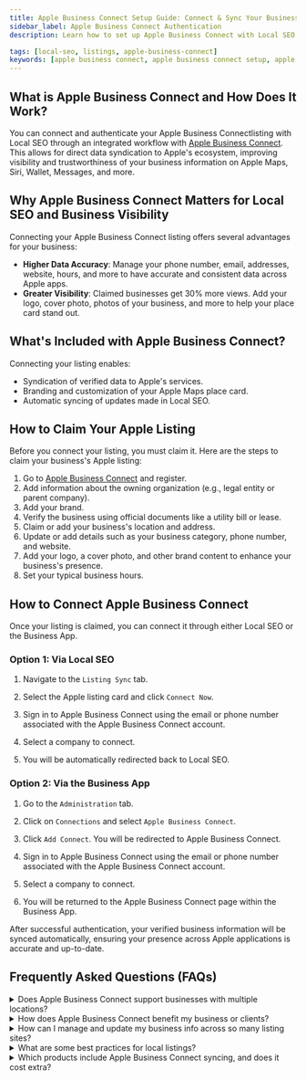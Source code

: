 ```yaml
---
title: Apple Business Connect Setup Guide: Connect & Sync Your Business Listing with Local SEO
sidebar_label: Apple Business Connect Authentication
description: Learn how to set up Apple Business Connect with Local SEO for seamless business listing management across Apple Maps, Siri, and Wallet. Step-by-step guide included.

tags: [local-seo, listings, apple-business-connect]
keywords: [apple business connect, apple business connect setup, apple maps listing, connect apple business, local seo apple integration, apple business connect tutorial, apple business connect guide, business listing apple, apple business connect registration, local seo integration, listing sync apple, apple business connect benefits, apple maps business listing, apple business connect oauth, local seo listing sync, apple ecosystem integration]
---
```



## What is Apple Business Connect and How Does It Work?

You can connect and authenticate your Apple Business Connectlisting with Local SEO through an integrated workflow with [Apple Business Connect](https://businessconnect.apple.com/?campaignId=8018). This allows for direct data syndication to Apple's ecosystem, improving visibility and trustworthiness of your business information on Apple Maps, Siri, Wallet, Messages, and more.


## Why Apple Business Connect Matters for Local SEO and Business Visibility

Connecting your Apple Business Connect listing offers several advantages for your business:

- **Higher Data Accuracy**: Manage your phone number, email, addresses, website, hours, and more to have accurate and consistent data across Apple apps.                                                               
- **Greater Visibility**: Claimed businesses get 30% more views. Add your logo, cover photo, photos of your business, and more to help your place card stand out.                                                      

## What's Included with Apple Business Connect?

Connecting your listing enables:

- Syndication of verified data to Apple's services.
- Branding and customization of your Apple Maps place card.
- Automatic syncing of updates made in Local SEO.

## How to Claim Your Apple Listing

Before you connect your listing, you must claim it. Here are the steps to claim your business's Apple listing:


1. Go to [Apple Business Connect](https://businessconnect.apple.com/?campaignId=8018) and register.
2. Add information about the owning organization (e.g., legal entity or parent company).
3. Add your brand.
4. Verify the business using official documents like a utility bill or lease.
5. Claim or add your business's location and address.
6. Update or add details such as your business category, phone number, and website.
7. Add your logo, a cover photo, and other brand content to enhance your business's presence.
8. Set your typical business hours.

## How to Connect Apple Business Connect

Once your listing is claimed, you can connect it through either Local SEO or the Business App.

### Option 1: Via Local SEO

1. Navigate to the `Listing Sync` tab.
2. Select the Apple listing card and click `Connect Now`.
3. Sign in to Apple Business Connect using the email or phone number associated with the Apple Business Connect account.

4. Select a company to connect.
5. You will be automatically redirected back to Local SEO.

### Option 2: Via the Business App

1. Go to the `Administration` tab.
2. Click on `Connections` and select `Apple Business Connect`.
3. Click `Add Connect`. You will be redirected to Apple Business Connect.
4. Sign in to Apple Business Connect using the email or phone number associated with the Apple Business Connect account.

5. Select a company to connect.
6. You will be returned to the Apple Business Connect page within the Business App.

After successful authentication, your verified business information will be synced automatically, ensuring your presence across Apple applications is accurate and up-to-date.

## Frequently Asked Questions (FAQs)

<details>
<summary>Does Apple Business Connect support businesses with multiple locations?</summary>

Yes. Apple Business Connect supports multi-location businesses and offers a brand portal for large chains and enterprises. Through Local SEO's integration with Apple Business Connect, each location can be managed from a single dashboard while syncing reliably to Apple Maps. This allows scaling from a few stores to hundreds without managing multiple Apple Business Connect accounts separately.

</details>

<details>
<summary>How does Apple Business Connect benefit my business or clients?</summary>

Apple Business Connect ensures accurate, consistent information across Apple Maps, Siri, Apple Wallet, and other Apple apps, which is used by billions of Apple users daily. With Local SEO's integration with Apple Business Connect, updates sync automatically across the entire Apple ecosystem. Apple Business Connect listings can include photos, logos, and action buttons such as Book Now. Apple Business Connect also provides valuable insights showing how people find and interact with a business through Apple Maps and Siri, offering more visibility into online presence and customer behavior.

</details>

<details>
<summary>How can I manage and update my business info across so many listing sites?</summary>

Manually updating each platform is possible but not scalable. Tools like Local SEO and Listing Sync Pro allow for updates to be made once and pushed to 50+ directories in real time, including Apple Maps and other major platforms. These tools also monitor accuracy, correct unauthorized changes, and flag duplicates, ensuring consistency across platforms like Apple Business Connect, Google Business Profile, and social media listings.

</details>

<details>
<summary>What are some best practices for local listings?</summary>

- Claim and verify major listings (Apple Business Connect, Google Business Profile, Facebook, Bing, key industry sites).
- Keep information consistent (name, address, phone, website) across all platforms including Apple Maps and Apple Business Connect.
- Complete profiles with categories, hours, photos, and services, taking advantage of Apple Business Connect's enhanced features like branded place cards.
- Update promptly when details change; tools like Listing Sync Pro can update in real time across Apple Business Connect and 50+ other directories.
- Monitor and fix duplicates to avoid confusion, especially across Apple Maps and other Apple ecosystem services.
- Encourage and respond to customer reviews on all platforms including those visible through Apple Maps and Siri.
- Use special platform features (e.g. Apple Showcases, Google posts, Apple Business Connect custom actions).
- Apply a consistent multi-location strategy that works across Apple Business Connect's enterprise tools and Local SEO's management dashboard.
- Audit regularly to catch errors and track improvements across your Apple Business Connect presence and other listings.

</details>

<details>
<summary>Which products include Apple Business Connect syncing, and does it cost extra?</summary>

It is included in the below product with no additional cost:

- Local SEO Pro
- Local SEO (Standard) + Listing Sync Pro
- Listing Sync Pro (Yext)

</details>

<script type="application/ld+json">
{
  "@context": "https://schema.org",
  "@type": "FAQPage",
  "mainEntity": [
    {
      "@type": "Question",
      "name": "Does Apple Business Connect support businesses with multiple locations?",
      "acceptedAnswer": {
        "@type": "Answer",
        "text": "Yes. Apple Business Connect supports multi-location businesses and offers a brand portal for large chains and enterprises. Through Local SEO's integration with Apple Business Connect, each location can be managed from a single dashboard while syncing reliably to Apple Maps. This allows scaling from a few stores to hundreds without managing multiple Apple Business Connect accounts separately."
      }
    },
    {
      "@type": "Question",
      "name": "How does Apple Business Connect benefit my business or clients?",
      "acceptedAnswer": {
        "@type": "Answer",
        "text": "Apple Business Connect ensures accurate, consistent information across Apple Maps, Siri, Apple Wallet, and other Apple apps, which is used by billions of Apple users daily. With Local SEO's integration with Apple Business Connect, updates sync automatically across the entire Apple ecosystem. Apple Business Connect listings can include photos, logos, and action buttons such as Book Now. Apple Business Connect also provides valuable insights showing how people find and interact with a business through Apple Maps and Siri, offering more visibility into online presence and customer behavior."
      }
    },
    {
      "@type": "Question",
      "name": "How can I manage and update my business info across so many listing sites?",
      "acceptedAnswer": {
        "@type": "Answer",
        "text": "Manually updating each platform is possible but not scalable. Most agencies use tools like LocalSEO and Listing Sync Pro, which allow updates to be made once and pushed to 50+ directories in real time. These tools also monitor accuracy, correct unauthorized changes, and flag duplicates, ensuring consistency across platforms."
      }
    },
    {
      "@type": "Question",
      "name": "What are some best practices for local listings?",
      "acceptedAnswer": {
        "@type": "Answer",
        "text": "Claim and verify major listings (Apple Business Connect, Google Business Profile, Facebook, Bing, key industry sites). Keep information consistent (name, address, phone, website) across all platforms including Apple Maps and Apple Business Connect. Complete profiles with categories, hours, photos, and services, taking advantage of Apple Business Connect's enhanced features like branded place cards. Update promptly when details change; tools like Listing Sync Pro can update in real time across Apple Business Connect and 50+ other directories. Monitor and fix duplicates to avoid confusion, especially across Apple Maps and other Apple ecosystem services. Encourage and respond to customer reviews on all platforms including those visible through Apple Maps and Siri. Use special platform features (e.g. Apple Showcases, Google posts, Apple Business Connect custom actions). Apply a consistent multi-location strategy that works across Apple Business Connect's enterprise tools and Local SEO's management dashboard. Audit regularly to catch errors and track improvements across your Apple Business Connect presence and other listings."
      }
    },
    {
      "@type": "Question",
      "name": "Which products include Apple Business Connect syncing, and does it cost extra?",
      "acceptedAnswer": {
        "@type": "Answer",
        "text": "It is included in the below product with no additional cost: Local SEO Pro, Local SEO (Standard) + Listing Sync Pro, Listing Sync Pro (Yext)"
      }
    }
  ]
}
</script>

<script type="application/ld+json">
{
  "@context": "https://schema.org",
  "@type": "HowTo",
  "name": "How to Claim Your Apple Business Listing",
  "description": "Step-by-step guide to claim and set up your Apple Business listing through Apple Business Connect",
  "step": [
    {
      "@type": "HowToStep",
      "position": 1,
      "name": "Register for Apple Business Connect",
      "text": "Go to Apple Business Connect (https://businessconnect.apple.com/?campaignId=8018) and register for an account."
    },
    {
      "@type": "HowToStep",
      "position": 2,
      "name": "Add Organization Information",
      "text": "Add information about the owning organization (e.g., legal entity or parent company)."
    },
    {
      "@type": "HowToStep",
      "position": 3,
      "name": "Add Your Brand",
      "text": "Add your brand information to establish your business identity."
    },
    {
      "@type": "HowToStep",
      "position": 4,
      "name": "Verify Your Business",
      "text": "Verify the business using official documents like a utility bill or lease."
    },
    {
      "@type": "HowToStep",
      "position": 5,
      "name": "Claim or Add Location",
      "text": "Claim or add your business's location and address."
    },
    {
      "@type": "HowToStep",
      "position": 6,
      "name": "Update Business Details",
      "text": "Update or add details such as your business category, phone number, and website."
    },
    {
      "@type": "HowToStep",
      "position": 7,
      "name": "Add Branding Content",
      "text": "Add your logo, a cover photo, and other brand content to enhance your business's presence."
    },
    {
      "@type": "HowToStep",
      "position": 8,
      "name": "Set Business Hours",
      "text": "Set your typical business hours to complete the setup."
    }
  ]
}
</script>

<script type="application/ld+json">
{
  "@context": "https://schema.org",
  "@type": "HowTo",
  "name": "How to Connect Apple Business Connect",
  "description": "Step-by-step guide to connect your Apple Business listing through Local SEO or Business App",
  "step": [
    {
      "@type": "HowToStep",
      "position": 1,
      "name": "Choose Connection Method",
      "text": "Once your listing is claimed, you can connect it through either Local SEO or the Business App."
    },
    {
      "@type": "HowToStep",
      "position": 2,
      "name": "Via Local SEO (Option 1)",
      "text": "Navigate to the Listing Sync tab. Select the Apple listing card and click Connect Now. Sign in to Apple Business Connect using your credentials. Select a company to connect. You will be automatically redirected back to Local SEO."
    },
    {
      "@type": "HowToStep",
      "position": 3,
      "name": "Via Business App (Option 2)",
      "text": "Go to the Administration tab. Click on Connections and select Apple Business Connect. Click Add Connect and sign in to Apple Business Connect. Select a company to connect. You will be returned to the Apple Business Connect page within the Business App."
    }
  ]
}
</script>
